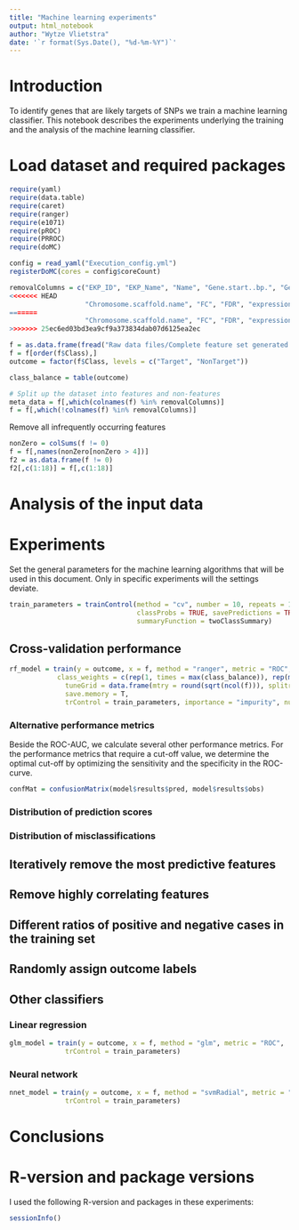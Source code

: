 ```yaml
---
title: "Machine learning experiments"
output: html_notebook
author: "Wytze Vlietstra"
date: '`r format(Sys.Date(), "%d-%m-%Y")`'
---
```


# Introduction

To identify genes that are likely targets of SNPs we train a machine learning classifier.
This notebook describes the experiments underlying the training and the analysis of the machine learning classifier.


# Load dataset and required packages

```r
require(yaml)
require(data.table)
require(caret)
require(ranger)
require(e1071)
require(pROC)
require(PRROC)
require(doMC)

config = read_yaml("Execution_config.yml")
registerDoMC(cores = config$coreCount)
```

```r
removalColumns = c("EKP_ID", "EKP_Name", "Name", "Gene.start..bp.", "Gene.end..bp.",
<<<<<<< HEAD
                   "Chromosome.scaffold.name", "FC", "FDR", "expression")
=======
                   "Chromosome.scaffold.name", "FC", "FDR", "expression", "Class")
>>>>>>> 25ec6ed03bd3ea9cf9a373834dab07d6125ea2ec

f = as.data.frame(fread("Raw data files/Complete feature set generated on 28-06-2019.csv"))
f = f[order(f$Class),]
outcome = factor(f$Class, levels = c("Target", "NonTarget"))

class_balance = table(outcome)

# Split up the dataset into features and non-features
meta_data = f[,which(colnames(f) %in% removalColumns)]
f = f[,which(!colnames(f) %in% removalColumns)]
```

Remove all infrequently occurring features
```r
nonZero = colSums(f != 0)
f = f[,names(nonZero[nonZero > 4])]
f2 = as.data.frame(f != 0)
f2[,c(1:18)] = f[,c(1:18)]
```

# Analysis of the input data

# Experiments

Set the general parameters for the machine learning algorithms that will be used in this document.
Only in specific experiments will the settings deviate.

```r
train_parameters = trainControl(method = "cv", number = 10, repeats = 10,
                                classProbs = TRUE, savePredictions = TRUE, 
                                summaryFunction = twoClassSummary)
```

## Cross-validation performance
```r
rf_model = train(y = outcome, x = f, method = "ranger", metric = "ROC", 
            class_weights = c(rep(1, times = max(class_balance)), rep(max(class_balance)/min(class_balance), times = min(class_balance))),
              tuneGrid = data.frame(mtry = round(sqrt(ncol(f))), splitrule = "gini", min.node.size = 1),
              save.memory = T,
              trControl = train_parameters, importance = "impurity", num.trees = 1000)
```

### Alternative performance metrics

Beside the ROC-AUC, we calculate several other performance metrics.
For the performance metrics that require a cut-off value, we determine the optimal cut-off by optimizing the sensitivity and the specificity in the ROC-curve.

```r
confMat = confusionMatrix(model$results$pred, model$results$obs)

```

### Distribution of prediction scores

### Distribution of misclassifications

## Iteratively remove the most predictive features

## Remove highly correlating features

## Different ratios of positive and negative cases in the training set

## Randomly assign outcome labels

## Other classifiers

### Linear regression

```r
glm_model = train(y = outcome, x = f, method = "glm", metric = "ROC", 
              trControl = train_parameters)
```

### Neural network

```r
nnet_model = train(y = outcome, x = f, method = "svmRadial", metric = "ROC", 
              trControl = train_parameters)
```

# Conclusions

# R-version and package versions

I used the following R-version and packages in these experiments:

```r
sessionInfo()
```